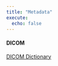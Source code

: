 ```yaml
---
title: "Metadata"
execute:
  echo: false
---
```



#### DICOM 

[DICOM Dictionary](/workspaces/starr-oncology-data-lake-arpah/src/dicom_data_dict/dicom_data_dictionary.qmd)
